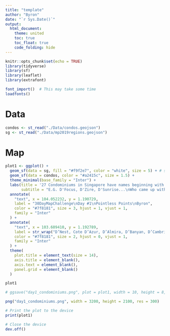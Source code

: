 ```yaml
---
title: "template"
author: "Byron"
date: "`r Sys.Date()`"
output:
  html_document:
    theme: united
    toc: true
    toc_float: true
    code_folding: hide
---
```


```r
knitr::opts_chunk$set(echo = TRUE)
library(tidyverse)
library(sf)
library(leaflet)
library(extrafont)

font_import()  # This may take some time
loadfonts()

```

# Data

```r
condos <- st_read("./Data/condos.geojson")
sg <- st_read("./Data/mp2019regions.geojson")

```

# Map

```r
plot1 <- ggplot() +
  geom_sf(data = sg, fill = "#f9f2e7", color = "white", size = 5) + # sg polygons with white borders and #f9f2e7 fill
  geom_sf(data = condos, color = "#a2415c", size = 1.5) +   
  theme_minimal(base_family = "Inter") +    
  labs(title = '27 Condominiums in Singapore have names beginning with D\'',
       subtitle = "E.G. D'Focus, D'Zire, D'Sunrise...\nWho came up with all these odd names???\nWhy???") +
  annotate(
    "text", x = 104.052232, y = 1.190729,                      
    label = "30DayMapChallenge\nDay #1\nPointless Points\nByron",
    color = "#7f8181", size = 3, hjust = 1, vjust = 1,
    family = "Inter" 
  ) +
  annotate(
    "text", x = 103.609410, y = 1.192789,
    label = str_wrap("D’Nest, Cote D’Azur, D’Almira, D’Banyan, D’Cambridge, D’Casita, D’Chateau @ Shelford, D’Dalvey, D’Ecosia, D’Elias, D’Evelyn, D’focus Apartments, D’Gallery, D’Grove Villas, D’Hiro @ Hillside, D’Ixoras, D’Leedon, D’Lotus, D’Manor, D’Mansions, D’Marine, D’Mira, D’Oasia, D’Palma, D’Pavilion, D’Sunrise, D’Zire.", width = 50),
    color = "#7f8181", size = 2, hjust = 0, vjust = 1,  
    family = "Inter"                
  ) +
  theme(
    plot.title = element_text(size = 14),                
    axis.title = element_blank(),                       
    axis.text = element_blank(),                 
    panel.grid = element_blank()    
  )

plot1

```

```r
# ggsave("day1_condominiums.png", plot = plot1, width = 10, height = 8, dpi = 600)

png("day1_condominiums.png", width = 3200, height = 2100, res = 300)

# Print the plot to the device
print(plot1)

# Close the device
dev.off()
```
